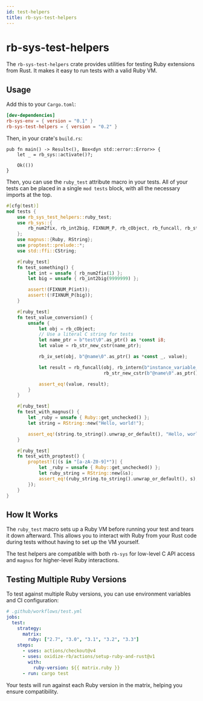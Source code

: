 ```yaml
---
id: test-helpers
title: rb-sys-test-helpers
---
```



# rb-sys-test-helpers

The `rb-sys-test-helpers` crate provides utilities for testing Ruby extensions from Rust. It makes it easy to run tests
with a valid Ruby VM.

## Usage

Add this to your `Cargo.toml`:

```toml
[dev-dependencies]
rb-sys-env = { version = "0.1" }
rb-sys-test-helpers = { version = "0.2" }
```

Then, in your crate's `build.rs`:

```rust,ignore
pub fn main() -> Result<(), Box<dyn std::error::Error>> {
    let _ = rb_sys::activate()?;

    Ok(())
}
```

Then, you can use the `ruby_test` attribute macro in your tests. All of your tests can be placed in a single `mod tests` block, with all the necessary imports at the top.

```rust
#[cfg(test)]
mod tests {
    use rb_sys_test_helpers::ruby_test;
    use rb_sys::{
        rb_num2fix, rb_int2big, FIXNUM_P, rb_cObject, rb_funcall, rb_str_new_cstr, rb_iv_set, rb_intern
    };
    use magnus::{Ruby, RString};
    use proptest::prelude::*;
    use std::ffi::CString;

    #[ruby_test]
    fn test_something() {
        let int = unsafe { rb_num2fix(1) };
        let big = unsafe { rb_int2big(9999999) };

        assert!(FIXNUM_P(int));
        assert!(!FIXNUM_P(big));
    }

    #[ruby_test]
    fn test_value_conversion() {
        unsafe {
            let obj = rb_cObject;
            // Use a literal C string for tests
            let name_ptr = b"test\0".as_ptr() as *const i8;
            let value = rb_str_new_cstr(name_ptr);

            rb_iv_set(obj, b"@name\0".as_ptr() as *const _, value);

            let result = rb_funcall(obj, rb_intern(b"instance_variable_get\0".as_ptr() as *const _), 1,
                                    rb_str_new_cstr(b"@name\0".as_ptr() as *const _));

            assert_eq!(value, result);
        }
    }

    #[ruby_test]
    fn test_with_magnus() {
        let _ruby = unsafe { Ruby::get_unchecked() };
        let string = RString::new("Hello, world!");

        assert_eq!(string.to_string().unwrap_or_default(), "Hello, world!");
    }

    #[ruby_test]
    fn test_with_proptest() {
        proptest!(|(s in "[a-zA-Z0-9]*")| {
            let _ruby = unsafe { Ruby::get_unchecked() };
            let ruby_string = RString::new(&s);
            assert_eq!(ruby_string.to_string().unwrap_or_default(), s);
        });
    }
}
```

## How It Works

The `ruby_test` macro sets up a Ruby VM before running your test and tears it down afterward. This allows you to
interact with Ruby from your Rust code during tests without having to set up the VM yourself.

The test helpers are compatible with both `rb-sys` for low-level C API access and `magnus` for higher-level Ruby
interactions.

## Testing Multiple Ruby Versions

To test against multiple Ruby versions, you can use environment variables and CI configuration:

```yaml
# .github/workflows/test.yml
jobs:
  test:
    strategy:
      matrix:
        ruby: ["2.7", "3.0", "3.1", "3.2", "3.3"]
    steps:
      - uses: actions/checkout@v4
      - uses: oxidize-rb/actions/setup-ruby-and-rust@v1
        with:
          ruby-version: ${{ matrix.ruby }}
      - run: cargo test
```

Your tests will run against each Ruby version in the matrix, helping you ensure compatibility.